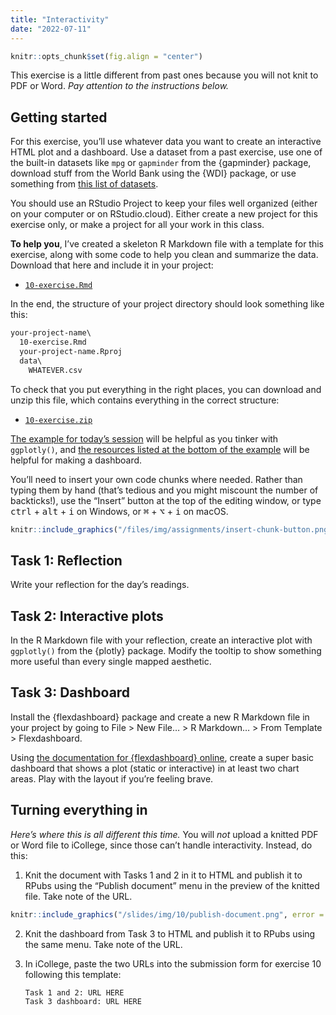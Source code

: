 ```yaml
---
title: "Interactivity"
date: "2022-07-11"
---
```


```r
knitr::opts_chunk$set(fig.align = "center")
```

This exercise is a little different from past ones because you will not knit to PDF or Word. *Pay attention to the instructions below.*


## Getting started

For this exercise, you'll use whatever data you want to create an interactive HTML plot and a dashboard. Use a dataset from a past exercise, use one of the built-in datasets like `mpg` or `gapminder` from the {gapminder} package, download stuff from the World Bank using the {WDI} package, or use something from [this list of datasets](/resource/data/).

You should use an RStudio Project to keep your files well organized (either on your computer or on RStudio.cloud). Either create a new project for this exercise only, or make a project for all your work in this class.

**To help you**, I've created a skeleton R Markdown file with a template for this exercise, along with some code to help you clean and summarize the data. Download that here and include it in your project:

- [<i class="fab fa-r-project"></i> `10-exercise.Rmd`](/projects/10-exercise/10-exercise.Rmd)

In the end, the structure of your project directory should look something like this:

```default
your-project-name\
  10-exercise.Rmd
  your-project-name.Rproj
  data\
    WHATEVER.csv
```

To check that you put everything in the right places, you can download and unzip this file, which contains everything in the correct structure:

- [<i class="fas fa-file-archive"></i> `10-exercise.zip`](/projects/10-exercise.zip)

[The example for today's session](/example/10-example/) will be helpful as you tinker with `ggplotly()`, and [the resources listed at the bottom of the example](/example/10-example/#making-a-dashboard-with-flexdashboard) will be helpful for making a dashboard.

You'll need to insert your own code chunks where needed. Rather than typing them by hand (that's tedious and you might miscount the number of backticks!), use the "Insert" button at the top of the editing window, or type <kbd>ctrl</kbd> + <kbd>alt</kbd> + <kbd>i</kbd> on Windows, or <kbd>⌘</kbd> + <kbd>⌥</kbd> + <kbd>i</kbd> on macOS.

```r
knitr::include_graphics("/files/img/assignments/insert-chunk-button.png", error = FALSE)
```

## Task 1: Reflection

Write your reflection for the day's readings.


## Task 2: Interactive plots

In the R Markdown file with your reflection, create an interactive plot with `ggplotly()` from the {plotly} package. Modify the tooltip to show something more useful than every single mapped aesthetic.


## Task 3: Dashboard

Install the {flexdashboard} package and create a new R Markdown file in your project by going to File > New File… > R Markdown… > From Template > Flexdashboard.

Using [the documentation for {flexdashboard} online](https://pkgs.rstudio.com/flexdashboard/articles/using.html), create a super basic dashboard that shows a plot (static or interactive) in at least two chart areas. Play with the layout if you're feeling brave.


## Turning everything in

*Here's where this is all different this time.* You will *not* upload a knitted PDF or Word file to iCollege, since those can't handle interactivity. Instead, do this:

1. Knit the document with Tasks 1 and 2 in it to HTML and publish it to RPubs using the "Publish document" menu in the preview of the knitted file. Take note of the URL.

```r
knitr::include_graphics("/slides/img/10/publish-document.png", error = FALSE)
```

2. Knit the dashboard from Task 3 to HTML and publish it to RPubs using the same menu. Take note of the URL.

3. In iCollege, paste the two URLs into the submission form for exercise 10 following this template:

   ```default
   Task 1 and 2: URL HERE
   Task 3 dashboard: URL HERE
   ```
